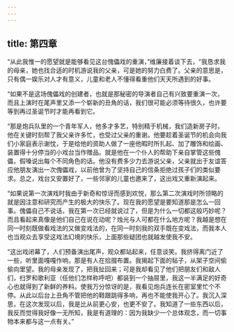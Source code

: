 ```yaml
---
---
---
```

title: 第四章
---




“从此我惟一的愿望就是能够看见这台傀儡戏的重演，”维廉接着谈下去，“我恳求我的母亲，她也找合适的时机游说我的父亲，可是她的努力白费了。父亲的意思是，只有偶一娱乐对人才有意义，儿童和老人不懂得看重他们天天所遇到的好事。

“如果不是这场傀儡戏的创建者，也就是那秘密的导演者自己有兴致要重演一次，而且上演时在尾声里又添一个崭新的丑角的话，我们很可能必须等待很久，也许要等到再过圣诞节时才能再看到它。

“那是炮兵队里的一个青年军人，他多才多艺，特别精于机械，我们造新房子时，他在关键时刻帮了我父亲许多忙，也受过父亲的重谢。他要趁着圣诞节的机会向我们小家庭表示谢忱，于是给他的资助人做了一座他暇时所扎起、加了雕饰和绘画、装置得十分停当的小戏台当作赠品。就是他在一个仆人的帮助下亲自掌管这些傀儡，假嗓说出每个不同角色的话。他没有费多少力去游说父亲，父亲就出于友谊答应他朋友演出一次傀儡戏，以前他曾为了坚持自己的信条拒绝过孩子们的类似要求。总之，戏台又安置好了，一些邻家的儿童也邀来了，这出戏又重新演起来。

“如果说第一次演戏时我由于新奇和惊讶而感到欢悦，那么第二次演戏时所领略的就是因注意和研究而产生的极大的快乐了。现在我的愿望是要知道那是怎么一回事。傀儡自己不说话，我在第一次已经就说过了，但是为什么一切都这般巧妙呢？而且看起来真像是他们自己在说在动呢？烛光与人可都在什么地方呢？我越是想在同一时刻既做看戏法的又做变戏法的，在同一时刻我的双手既在变戏法，而我本人也当观众去享受这戏法幻境的快乐，上面那些疑团也就越发使我不安。

“这出戏闭幕了，人们预备演出尾声，观众都站起来，任意谈笑。我挤得离门近了一些，听里面嘎嘎作响，那是有人在拾掇布置。我揭起下面的毡子，从架子空间偷偷向里望。我的母亲发现了，把我扯回来；可是我却看见了他们把朋友们和敌人们，扫罗和歌利亚（任他们怎样称呼吧）都装到一个抽屉里，我这一半满足的好奇心也就得到了新鲜的养料。使我万分惊讶的是，我看见炮兵连长在密室里忙个不停。从此以后台上丑角不管把他的鞋跟跳得多响，再也不能使我开心了。我沉入深思，在这次发现以后，我是比从前更心安，也更不安了。我知道了一些东西以后，我反而觉得我好像一无所知，我是有道理的：因为我缺少一个总体观念，而一切事物本来都与这一点有关。”